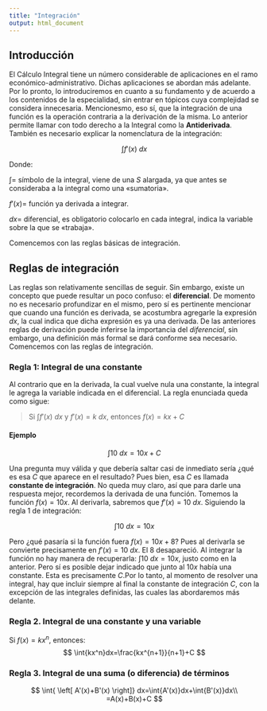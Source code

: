 ```yaml
---
title: "Integración"
output: html_document
---
```


## Introducción

El Cálculo Integral tiene un número considerable de aplicaciones en el ramo económico-administrativo. Dichas aplicaciones se abordan más adelante. Por lo pronto, lo introduciremos en cuanto a su fundamento y de acuerdo a los contenidos de la especialidad, sin entrar en tópicos cuya complejidad se considera innecesaria. Mencionesmo, eso sí, que la integración de una función es la operación contraria a la derivación  de la misma. Lo anterior permite llamar con todo derecho a la Integral como la __Antiderivada__. También es necesario explicar la nomenclatura de la integración:

$$
\int f'(x)\ dx
$$

  Donde: 
  
  $\int=$ símbolo de la integral, viene de una _S_ alargada, ya que antes se consideraba a la integral como una «sumatoria».
  
  $f'(x)=$ función ya derivada a integrar.
  
  $dx=$ diferencial, es obligatorio colocarlo en cada integral, indica la variable sobre la que se «trabaja».


Comencemos con las reglas básicas de integración.

## Reglas de integración

Las reglas son relativamente sencillas de seguir. Sin embargo, existe un concepto que puede resultar un poco confuso: el __diferencial__. De momento no es necesario profundizar en el mismo, pero sí es pertinente mencionar que cuando una función es derivada, se acostumbra agregarle la expresión $dx$, la cual indica que dicha expresión es ya una derivada. De las anteriores reglas de derivación puede inferirse la importancia del _diferencial_, sin embargo, una definición más formal se dará conforme sea necesario. Comencemos con las reglas de integración.

### Regla 1: Integral de una constante

Al contrario que en la derivada, la cual vuelve nula una constante, la integral le agrega la variable indicada en el diferencial. La regla enunciada queda como sigue:

> Si $\int{f'(x)\ dx}$ y $f'(x)=k\ dx$, entonces $f(x)=kx+C$

#### Ejemplo

$$
\int{10\ dx}=10x+C
$$

Una pregunta muy válida y que debería saltar casi de inmediato sería ¿qué es esa $C$ que aparece en el resultado? Pues bien, esa $C$ es llamada __constante de integración__. No queda muy claro, así que para darle una respuesta mejor, recordemos la derivada de una función. Tomemos la función $f(x)=10x$. Al derivarla, sabremos que $f'(x)=10\ dx$. Siguiendo la regla 1 de integración:

$$
\int{10\ dx}=10x 
$$

Pero ¿qué pasaría si la función fuera $f(x)=10x+8$? Pues al derivarla se convierte precisamente en $f'(x)=10\ dx$. El 8 desapareció. Al integrar la función no hay manera de recuperarla: $\int{10\ dx}=10x$, justo como en la anterior. Pero sí es posible dejar indicado que junto al $10x$ había una constante. Esta es precisamente $C$.Por lo tanto, al momento de resolver una integral, hay que incluir siempre al final la constante de integración $C$, con la excepción de las integrales definidas, las cuales las abordaremos más delante.


### Regla 2. Integral de una constante y una variable

Si $f(x)=kx^n$, entonces: 
$$
\int{kx^n}dx=\frac{kx^{n+1}}{n+1}+C
$$

### Regla 3. Integral de una suma (o diferencia) de términos

$$
\int{ \left[ A'(x)+B'(x) \right]} dx=\int{A'(x)}dx+\int{B'(x)}dx\\
=A(x)+B(x)+C
$$




